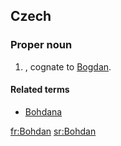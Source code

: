 ==Czech==
{{wikipedia|lang=cs}}

===Proper noun===
{{cs-proper noun|g=m}}

# {{given name|male|lang=cs}}, cognate to [[Bogdan]].

====Related terms====
*[[Bohdana]]

[[fr:Bohdan]]
[[sr:Bohdan]]